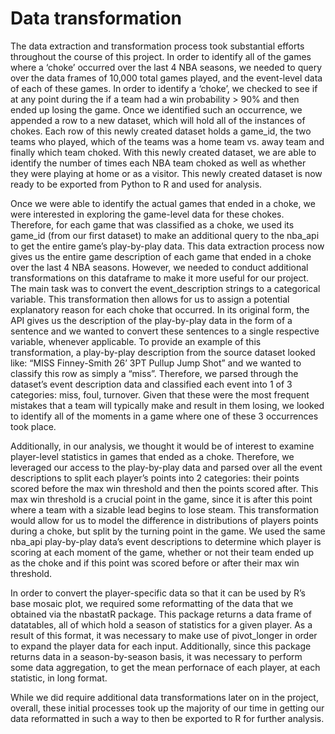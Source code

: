 # Data transformation

The data extraction and transformation process took substantial efforts throughout the course of this project. In order to identify all of the games where a ‘choke’ occurred over the last 4 NBA seasons, we needed to query over the data frames of 10,000 total games played, and the event-level data of each of these games. In order to identify a ‘choke’, we checked to see if at any point during the if a team had a win probability > 90% and then ended up losing the game. Once we identified such an occurrence, we appended a row to a new dataset, which will hold all of the instances of chokes. Each row of this newly created dataset holds a game_id, the two teams who played, which of the teams was a home team vs. away team and finally which team choked. With this newly created dataset, we are able to identify the number of times each NBA team choked as well as whether they were playing at home or as a visitor. This newly created dataset is now ready to be exported from Python to R and used for analysis. 

Once we were able to identify the actual games that ended in a choke, we were interested in exploring the game-level data for these chokes. Therefore, for each game that was classified as a choke, we used its game_id (from our first dataset) to make an additional query to the nba_api to get the entire game’s play-by-play data. This data extraction process now gives us the entire game description of each game that ended in a choke over the last 4 NBA seasons. However, we needed to conduct additional transformations on this dataframe to make it more useful for our project. The main task was to convert the event_description strings to a categorical variable. This transformation then allows for us to assign a potential explanatory reason for each choke that occurred. In its original form, the API gives us the description of the play-by-play data in the form of a sentence and we wanted to convert these sentences to a single respective variable, whenever applicable. To provide an example of this transformation, a play-by-play description from the source dataset looked like: “MISS Finney-Smith 26' 3PT Pullup Jump Shot” and we wanted to classify this row as simply a “miss”. Therefore, we parsed through the dataset’s event description data and classified each event into 1 of 3 categories: miss, foul, turnover. Given that these were the most frequent mistakes that a team will typically make and result in them losing, we looked to identify all of the moments in a game where one of these 3 occurrences took place.

Additionally, in our analysis, we thought it would be of interest to examine player-level statistics in games that ended as a choke. Therefore, we leveraged our access to the play-by-play data and parsed over all the event descriptions to split each player's points into 2 categories: their points scored before the max win threshold and then the points scored after. This max win threshold is a crucial point in the game, since it is after this point where a team with a sizable lead begins to lose steam. This transformation would allow for us to model the difference in distributions of players points during a choke, but split by the turning point in the game. We used the same nba_api play-by-play data’s event descriptions to determine which player is scoring at each moment of the game, whether or not their team ended up as the choke and if this point was scored before or after their max win threshold. 

In order to convert the player-specific data so that it can be used by R's base mosaic plot, we required some reformatting of the data that we obtained via the nbastatR package. This package returns a data frame of datatables, all of which hold a season of statistics for a given player. As a result of this format, it was necessary to make use of pivot_longer in order to expand the player data for each input. Additionally, since this package returns data in a season-by-season basis, it was necessary to perform some data aggregation, to get the mean perfornace of each player, at each statistic, in long format. 

While we did require additional data transformations later on in the project, overall, these initial processes took up the majority of our time in getting our data reformatted in such a way to then be exported to R for further analysis. 
